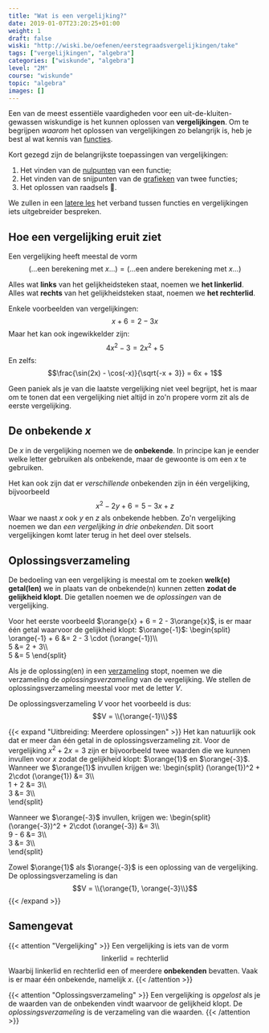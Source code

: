 ```yaml
---
title: "Wat is een vergelijking?"
date: 2019-01-07T23:20:25+01:00
weight: 1
draft: false
wiski: "http://wiski.be/oefenen/eerstegraadsvergelijkingen/take"
tags: ["vergelijkingen", "algebra"]
categories: ["wiskunde", "algebra"]
level: "2M"
course: "wiskunde"
topic: "algebra"
images: []
---
```


Een van de meest essentiële vaardigheden voor een uit-de-kluiten-gewassen wiskundige is het kunnen oplossen van **vergelijkingen**. Om te begrijpen _waarom_ het oplossen van vergelijkingen zo belangrijk is, heb je best al wat kennis van [functies](../functies/).

Kort gezegd zijn de belangrijkste toepassingen van vergelijkingen:

1. Het vinden van de [nulpunten](../functies/nulpunten) van een functie;
2. Het vinden van de snijpunten van de [grafieken](../functies/grafiek) van twee functies;
3. Het oplossen van raadsels 🧐.

We zullen in een [latere les](functies) het verband tussen functies en vergelijkingen iets uitgebreider bespreken.

## Hoe een vergelijking eruit ziet

Een vergelijking heeft meestal de vorm
$$(\ldots \text{een berekening met }x \ldots) = (\ldots \text{een andere berekening met }x \ldots)$$

Alles wat **links** van het gelijkheidsteken staat, noemen we **het linkerlid**. Alles wat **rechts** van het gelijkheidsteken staat, noemen we **het rechterlid**.

Enkele voorbeelden van vergelijkingen:
$$x + 6 = 2 - 3x$$
Maar het kan ook ingewikkelder zijn:
$$4x^2 - 3 = 2x^2 + 5$$
En zelfs:
$$\frac{\sin(2x) - \cos(-x)}{\sqrt{-x + 3}} = 6x + 1$$

Geen paniek als je van die laatste vergelijking niet veel begrijpt, het is maar om te tonen dat een vergelijking niet altijd in zo'n propere vorm zit als de eerste vergelijking.

## De onbekende $x$

De $x$ in de vergelijking noemen we de **onbekende**. In principe kan je eender welke letter gebruiken als onbekende, maar de gewoonte is om een $x$ te gebruiken.

Het kan ook zijn dat er _verschillende_ onbekenden zijn in één vergelijking, bijvoorbeeld
$$x^2 - 2y + 6 = 5 - 3x + z$$
Waar we naast $x$ ook $y$ en $z$ als onbekende hebben. Zo'n vergelijking noemen we dan _een vergelijking in drie onbekenden_. Dit soort vergelijkingen komt later terug in het deel over stelsels.

## Oplossingsverzameling

De bedoeling van een vergelijking is meestal om te zoeken **welk(e) getal(len)** we in plaats van de onbekende(n) <Mute text="(meestal gewoon $x$)" /> kunnen zetten **zodat de gelijkheid klopt**. Die getallen noemen we de _oplossingen_ van de vergelijking.

Voor het eerste voorbeeld $\orange{x} + 6 = 2 - 3\orange{x}$, is er maar één getal waarvoor de
gelijkheid klopt: $\orange{-1}$:
\begin{split}
\orange{-1} + 6 &= 2 - 3 \cdot (\orange{-1})\\\\\
5 &= 2 + 3\\\\\
5 &= 5
\end{split}

Als je de oplossing(en) in een [verzameling](../verzamelingen) stopt, noemen we die verzameling de _oplossingsverzameling_ van de vergelijking. We stellen de oplossingsverzameling meestal voor met de letter $V$.

De oplossingsverzameling $V$ voor het voorbeeld is dus:
$$V = \\{\orange{-1}\\}$$

{{< expand "Uitbreiding: Meerdere oplossingen" >}}
Het kan natuurlijk ook dat er meer dan één getal in de oplossingsverzameling
zit. Voor de vergelijking $x^2 + 2x = 3$ zijn er bijvoorbeeld twee waarden
die we kunnen invullen voor $x$ zodat de gelijkheid klopt: $\orange{1}$ en
$\orange{-3}$. Wanneer we $\orange{1}$ invullen krijgen we:
\begin{split}
(\orange{1})^2 + 2\cdot (\orange{1}) &= 3\\\\\
 1 + 2 &= 3\\\\\
 3 &= 3\\\\\
\end{split}

Wanneer we $\orange{-3}$ invullen, krijgen we:
\begin{split}
(\orange{-3})^2 + 2\cdot (\orange{-3}) &= 3\\\\\
 9 - 6 &= 3\\\\\
 3 &= 3\\\\\
\end{split}

Zowel $\orange{1}$ als $\orange{-3}$ is een oplossing van de vergelijking. De
oplossingsverzameling is dan
$$V = \\{\orange{1}, \orange{-3}\\}$$
{{< /expand >}}

## Samengevat

{{< attention "Vergelijking" >}}
Een vergelijking is iets van de vorm
$$\text{linkerlid} = \text{rechterlid}$$
Waarbij $\text{linkerlid}$ en $\text{rechterlid}$ een of meerdere **onbekenden** bevatten. Vaak is er maar één onbekende, namelijk $x$.
{{< /attention >}}

{{< attention "Oplossingsverzameling" >}}
Een vergelijking is _opgelost_ als je de waarden van de onbekenden vindt waarvoor de gelijkheid klopt. De _oplossingsverzameling_ is de verzameling van die waarden.
{{< /attention >}}
